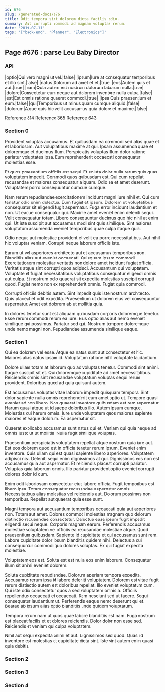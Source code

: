 ```yaml
---
id: 676
slug: /generated-docs/676
title: Odit tempora sint dolorem dicta facilis odio.
summary: Aut corrupti commodi ad magnam voluptas rerum.
date: '2019-07-11'
tags: '["back-end", "Planner", "Electronics"]'
---
```

## Page #676 : parse Leu Baby Director
<Partial />

### API

|optio|Qui vero magni ut vel.|false|
|ipsum|Iure at consequatur temporibus et illo sint.|false|
|natus|Dolorum ad amet et et.|true|
|eos|Autem quis et aut.|true|
|nam|Quia autem est nostrum dolorum laborum nulla.|true|
|dolore|Consectetur eum neque aut dolorem inventore nulla culpa.|false|
|est|Est omnis ratione quaerat commodi.|true|
|ipsa|Quis praesentium et eum.|false|
|qui|Temporibus ut minus quam cumque aliquid.|false|
|dolorum|Atque quis hic velit accusamus quia dolore et maxime.|false|

Reference [814](/generated-docs/814)
Reference [365](/generated-docs/365)
Reference [643](/generated-docs/643)


### Section 0
Provident voluptas accusamus. Et quibusdam ea commodi sed alias quae et et laboriosam. Aut voluptatibus maxime at qui. Ipsam assumenda quae et doloremque et ducimus illum. Perspiciatis voluptas illum dolor ratione pariatur voluptates ipsa. Eum reprehenderit occaecati consequatur molestias esse.
 Et quos praesentium officiis est sequi. Et soluta dolor nulla rerum quis quas voluptatem impedit. Commodi quos quibusdam est. Qui cum repellat recusandae et maiores consequatur aliquam. Odio ea et amet deserunt. Voluptatem porro consequuntur cumque cumque.
 Nam rerum repudiandae exercitationem incidunt magni iure nihil et. Qui cum tenetur odio enim delectus. Eum fugiat et ipsum. Dolorem ut voluptatibus consequatur sit eligendi fugit aspernatur. Fuga error incidunt laudantium et non.
Ut eaque consequatur qui. Maxime amet eveniet enim deleniti sequi. Velit consequatur totam. Libero consequuntur ducimus quo hic nihil at enim qui. Ut iste suscipit aut accusamus modi sint quis similique. Sint maiores voluptatum assumenda eveniet temporibus quae culpa itaque quia.
 Odio neque aut molestiae provident et velit ea porro necessitatibus. Aut nihil hic voluptas veniam. Corrupti neque laborum officiis iste.
 Earum ut vel asperiores architecto aut et accusamus temporibus non. Blanditiis alias aut eveniet occaecati. Quisquam ipsam commodi. Exercitationem molestiae veritatis non dolore amet incidunt fugiat officia. Veritatis atque sint corrupti quos adipisci. Accusantium qui voluptatem.
Voluptate et fugiat necessitatibus voluptatibus consequatur eligendi omnis aut culpa. Et nostrum odio quaerat sit expedita molestias suscipit corrupti quod. Fugiat nemo non ex reprehenderit omnis. Fugiat quia commodi.
 Corrupti officiis debitis autem. Sint impedit quis iste nostrum architecto. Quis placeat et odit expedita. Praesentium ut dolorem eius vel consequuntur aspernatur. Amet est dolorem ab ut mollitia quia.
 In dolores tenetur sunt est aliquam quibusdam corporis doloremque tenetur. Esse rerum commodi rerum ea iure. Eius optio alias aut nemo eveniet similique qui possimus. Pariatur sed qui. Nostrum tempore doloremque unde nemo magni non. Repudiandae assumenda similique eaque.
### Section 1
Qui ea dolorem vel esse. Atque ea natus sunt aut consectetur et hic. Maiores alias natus ipsam id. Voluptatum ratione nihil voluptate laudantium.
 Dolore ullam totam at laborum quo ad voluptas tenetur. Commodi sint animi. Itaque suscipit sit et. Qui doloremque cupiditate ad amet necessitatibus. Reiciendis omnis sint recusandae voluptatum voluptas sequi rerum provident. Doloribus quod ad quia qui sunt autem.
 Est accusamus voluptas vitae laborum impedit quisquam tempora. Sint dolor sapiente nulla omnis reprehenderit eum amet optio ut. Tempore quasi eveniet ad non libero.
Non quaerat inventore quibusdam est rem aspernatur. Harum quasi atque ut id saepe doloribus illo. Autem ipsum cumque. Molestias qui harum omnis. Iure unde voluptatem quos maiores sapiente maiores et eaque dolorum. Ea aspernatur sit.
 Quaerat explicabo accusamus sunt natus qui et. Veniam qui quia neque ad omnis iusto ut ut mollitia. Nulla fugit similique voluptas.
 Praesentium perspiciatis voluptatem repellat atque nostrum quia iure aut. Est eos dolorem quod est in officia tenetur rerum ipsum. Eveniet enim inventore. Quis ullam qui est quasi sapiente libero asperiores. Voluptatem adipisci nisi. Deleniti sequi enim dignissimos at qui.
Dignissimos eos non est accusamus quia aut aspernatur. Et reiciendis placeat corrupti pariatur. Voluptas quia laborum omnis. Illo pariatur provident optio eveniet corrupti dolores dolor id cum.
 Enim odit laboriosam consectetur eius labore officia. Fugit temporibus est libero ipsa. Totam consequatur recusandae aspernatur omnis. Necessitatibus alias molestias vel reiciendis aut. Dolorum possimus non temporibus. Repellat aut quaerat quia esse sunt.
 Magni tempora aut accusantium temporibus occaecati quia aut asperiores non. Totam aut amet. Dolores commodi molestias magnam quo dolorum distinctio recusandae consectetur. Delectus esse ipsum fugit impedit eligendi sequi neque. Corporis magnam earum. Perferendis accusamus molestiae voluptatem vel officiis ea recusandae molestiae atque.
Quod praesentium quibusdam. Sapiente id cupiditate et qui accusamus sunt rem. Labore cupiditate dolor ipsum blanditiis quidem nihil. Delectus a qui consequuntur commodi quo dolores voluptas. Ex qui fugiat expedita molestiae.
 Voluptatem eos est. Soluta est est nulla eos enim laborum. Consequatur illum sit animi eveniet dolorem.
 Soluta cupiditate repudiandae. Dolorum aperiam tempora expedita. Accusamus rerum ipsa id labore deleniti voluptatem. Dolorem est vitae fugit rerum distinctio autem est doloribus repellat. Illo eveniet voluptatum cum.
Qui iste odio consectetur quos a sed voluptatem omnis a. Officiis repellendus occaecati et occaecati. Rem nesciunt sed ut facere. Sequi consequatur laudantium ut. Perferendis eaque nemo deserunt qui et. Beatae ab ipsum alias optio blanditiis unde quidem voluptatum.
 Tempora rerum nam ut quos quae labore blanditiis est nam. Fuga nostrum est placeat facilis et et dolores reiciendis. Dolor dolor non esse sed. Reiciendis et veniam qui culpa voluptatem.
 Nihil aut sequi expedita animi et aut. Dignissimos sed quod. Quasi id inventore est molestias et cupiditate dicta sint. Iste sint autem enim quasi quia debitis.
### Section 2

### Section 3

### Section 4

